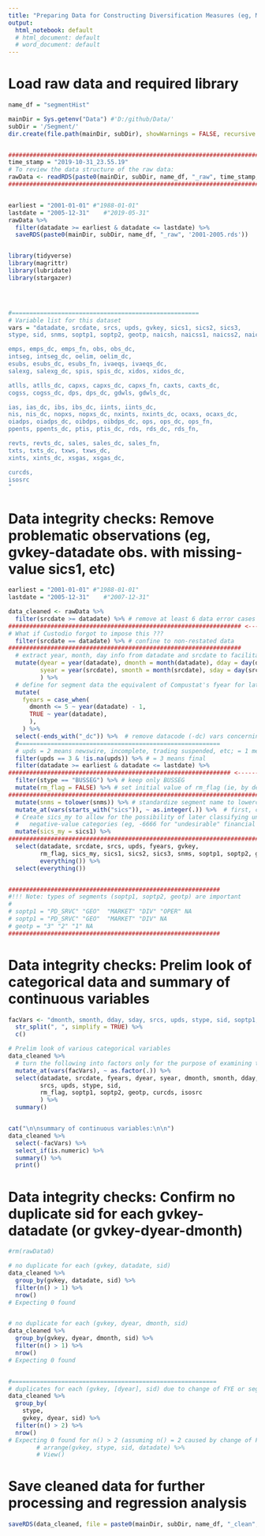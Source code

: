 ```yaml
---
title: "Preparing Data for Constructing Diversification Measures (eg, MS = 1 if a multiple-segment firm)"
output:
  html_notebook: default
  # html_document: default
  # word_document: default
---
```



# Load raw data and required library
```r

name_df = "segmentHist"

mainDir = Sys.getenv("Data") #'D:/github/Data/'
subDir = '/Segment/'
dir.create(file.path(mainDir, subDir), showWarnings = FALSE, recursive = TRUE)


###################################################################################
time_stamp = "2019-10-31_23.55.19"
# To review the data structure of the raw data:
rawData <- readRDS(paste0(mainDir, subDir, name_df, "_raw", time_stamp, '.rds')) 
###################################################################################


earliest = "2001-01-01" #"1988-01-01" 
lastdate = "2005-12-31"    #"2019-05-31"
rawData %>% 
  filter(datadate >= earliest & datadate <= lastdate) %>% 
  saveRDS(paste0(mainDir, subDir, name_df, "_raw", '2001-2005.rds'))


library(tidyverse)
library(magrittr)
library(lubridate)
library(stargazer)




#=====================================================
# Variable list for this dataset
vars = "datadate, srcdate, srcs, upds, gvkey, sics1, sics2, sics3, 
stype, sid, snms, soptp1, soptp2, geotp, naicsh, naicss1, naicss2, naicss3,

emps, emps_dc, emps_fn, obs, obs_dc, 
intseg, intseg_dc, oelim, oelim_dc, 
esubs, esubs_dc, esubs_fn, ivaeqs, ivaeqs_dc, 
salexg, salexg_dc, spis, spis_dc, xidos, xidos_dc, 

atlls, atlls_dc, capxs, capxs_dc, capxs_fn, caxts, caxts_dc, 
cogss, cogss_dc, dps, dps_dc, gdwls, gdwls_dc, 

ias, ias_dc, ibs, ibs_dc, iints, iints_dc, 
nis, nis_dc, nopxs, nopxs_dc, nxints, nxints_dc, ocaxs, ocaxs_dc, 
oiadps, oiadps_dc, oibdps, oibdps_dc, ops, ops_dc, ops_fn, 
ppents, ppents_dc, ptis, ptis_dc, rds, rds_dc, rds_fn, 

revts, revts_dc, sales, sales_dc, sales_fn,  
txts, txts_dc, txws, txws_dc, 
xints, xints_dc, xsgas, xsgas_dc, 

curcds, 
isosrc 
"  

```


# Data integrity checks: Remove problematic observations (eg, gvkey-datadate obs. with missing-value sics1, etc)
```r

earliest = "2001-01-01" #"1988-01-01" 
lastdate = "2005-12-31"    #"2007-12-31"

data_cleaned <- rawData %>% 
  filter(srcdate >= datadate) %>% # remove at least 6 data error cases
################################################################## <-----------------------------!!!  
# What if Custodio forgot to impose this ???  
  filter(srcdate == datadate) %>% # confine to non-restated data
################################################################## 
  # extract year, month, day info from datadate and srcdate to facilitate data integrity checks to be done later
  mutate(dyear = year(datadate), dmonth = month(datadate), dday = day(datadate),
         syear = year(srcdate), smonth = month(srcdate), sday = day(srcdate),
         ) %>% 
  # define for segment data the equivalent of Compustat's fyear for later merging with Fundamental annual data
  mutate(
    fyears = case_when(
      dmonth <= 5 ~ year(datadate) - 1,
      TRUE ~ year(datadate),
      ),
    ) %>% 
  select(-ends_with("_dc")) %>%  # remove datacode (-dc) vars concerning if the figures are insignificant, combined, etc
  #=========================================================
  # upds = 2 means newswire, incomplete, trading suspended, etc; = 1 means only market data, csho 
  filter(upds == 3 & !is.na(upds)) %>% # = 3 means final
  filter(datadate >= earliest & datadate <= lastdate) %>% 
############################################################### <----------------------------------------- !!!  
  filter(stype == "BUSSEG") %>% # keep only BUSSEG
  mutate(rm_flag = FALSE) %>% # set initial value of rm_flag (ie, by default, do not remove)
################################################################################################
  mutate(snms = tolower(snms)) %>% # standardize segment name to lowercase
  mutate_at(vars(starts_with("sics")), ~ as.integer(.)) %>%  # first, convert sics's to integer type to be consistent with sich
  # Create sics_my to allow for the possibility of later classifying undesirable cases into
  #   negative-value categories (eg, -6666 for "undesirable" financial segment)
  mutate(sics_my = sics1) %>% 
################################################################################################
  select(datadate, srcdate, srcs, upds, fyears, gvkey, 
         rm_flag, sics_my, sics1, sics2, sics3, snms, soptp1, soptp2, geotp, 
         everything()) %>% 
  select(everything())  


############################################################
#!!! Note: types of segments (soptp1, soptp2, geotp) are important
# 
# soptp1 = "PD_SRVC" "GEO"  "MARKET" "DIV" "OPER" NA
# soptp1 = "PD_SRVC" "GEO"  "MARKET" "DIV" NA
# geotp = "3" "2" "1" NA
############################################################

```


# Data integrity checks: Prelim look of categorical data and summary of continuous variables
```r

facVars <- "dmonth, smonth, dday, sday, srcs, upds, stype, sid, soptp1, soptp2, geotp, curcds, isosrc" %>%  
  str_split(", ", simplify = TRUE) %>% 
  c()

# Prelim look of various categorical variables
data_cleaned %>% 
  # turn the following into factors only for the purpose of examining the categorical and continuous variables
  mutate_at(vars(facVars), ~ as.factor(.)) %>% 
  select(datadate, srcdate, fyears, dyear, syear, dmonth, smonth, dday, sday, 
         srcs, upds, stype, sid, 
         rm_flag, soptp1, soptp2, geotp, curcds, isosrc
         ) %>% 
  summary()


cat("\n\nsummary of continuous variables:\n\n")
data_cleaned %>%
  select(-facVars) %>% 
  select_if(is.numeric) %>%
  summary() %>% 
  print()

```


# Data integrity checks: Confirm no duplicate sid for each gvkey-datadate (or gvkey-dyear-dmonth)
```r
#rm(rawData0)

# no duplicate for each (gvkey, datadate, sid)
data_cleaned %>% 
  group_by(gvkey, datadate, sid) %>% 
  filter(n() > 1) %>% 
  nrow() 
# Expecting 0 found 


# no duplicate for each (gvkey, dyear, dmonth, sid)
data_cleaned %>% 
  group_by(gvkey, dyear, dmonth, sid) %>% 
  filter(n() > 1) %>% 
  nrow() 
# Expecting 0 found 


#==========================================================
# duplicates for each (gvkey, [dyear], sid) due to change of FYE or segment name/structure
data_cleaned %>% 
  group_by(
    stype,  
    gvkey, dyear, sid) %>% 
  filter(n() > 2) %>%
  nrow()
# Expecting 0 found for n() > 2 (assuming n() = 2 caused by change of FYE only)
        # arrange(gvkey, stype, sid, datadate) %>% 
        # View()

```


# Save cleaned data for further processing and regression analysis
```r

saveRDS(data_cleaned, file = paste0(mainDir, subDir, name_df, "_clean", '2001-2005.rds'))

```



